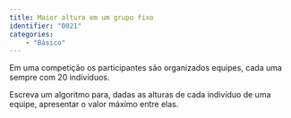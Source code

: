 ```yaml
---
title: Maior altura em um grupo fixo
identifier: "0021"
categories:
    - "Básico"
---
```


::: {.exercicio}
Em uma competição os participantes são organizados equipes, cada uma sempre com 20\ indivíduos.

Escreva um algoritmo para, dadas as alturas de cada indivíduo de uma equipe, apresentar o valor máximo entre elas.

<!-- @sol-0021 -->
:::